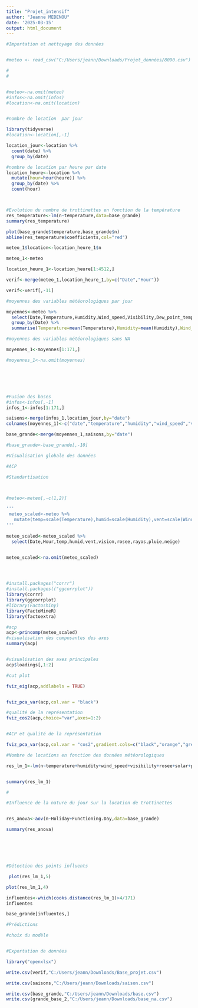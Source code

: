 ---
title: "Projet_intensif"
author: "Jeanne MEDENOU"
date: '2025-03-15'
output: html_document
---

```{r}
#Importation et nettoyage des données


#meteo <- read_csv("C:/Users/jeann/Downloads/Projet_données/8090.csv")

#
#


#meteo<-na.omit(meteo)
#infos<-na.omit(infos)
#location<-na.omit(location)



```




```{r}
#nombre de location  par jour

library(tidyverse)
#location<-location[,-1]

location_jour<-location %>% 
  count(date) %>% 
  group_by(date)

```




```{r}
#nombre de location par heure par date
location_heure<-location %>% 
  mutate(hour=hour(heure)) %>% 
  group_by(date) %>% 
  count(hour)



```


```{r}

```







```{r}
#Evolution du nombre de trottinettes en fonction de la température
res_temperature<-lm(n~temperature,data=base_grande)
summary(res_temperature)

plot(base_grande$temperature,base_grande$n)
abline(res_temperature$coefficients,col="red")


```



```{r}
meteo_1$location<-location_heure_1$n

meteo_1<-meteo

location_heure_1<-location_heure[1:4512,]

verif<-merge(meteo_1,location_heure_1,by=c("Date","Hour"))

verif<-verif[,-11]

```





```{r}
#moyennes des variables météorologiques par jour

moyennes<-meteo %>% 
  select(Date,Temperature,Humidity,Wind_speed,Visibility,Dew_point_temperature,Solar_Radiation,Rainfall,Snowfall) %>% 
  group_by(Date) %>% 
  summarise(Temperature=mean(Temperature),Humidity=mean(Humidity),Wind_speed=mean(Wind_speed),visibility=mean(Visibility),rosee=mean(Dew_point_temperature),solar=mean(Solar_Radiation),Rainfall=mean(Rainfall),snowfall=mean(Snowfall))

#moyennes des variables météorologiques sans NA

moyennes_1<-moyennes[1:171,]

#moyennes_1<-na.omit(moyennes)







```




```{r}
#Fusion des bases
#infos<-infos[,-1]
infos_1<-infos[1:171,]

saisons<-merge(infos_1,location_jour,by="date")
colnames(moyennes_1)<-c("date","temperature","humidity","wind_speed","visibility","rosee","solar","pluie","neige")

base_grande<-merge(moyennes_1,saisons,by="date")

#base_grande<-base_grande[,-10]
```


```{r}

#Visualisation globale des données

#ACP

#Standartisation



#meteo<-meteo[,-c(1,2)]

'''
 meteo_scaled<-meteo %>% 
   mutate(temp=scale(Temperature),humid=scale(Humidity),vent=scale(Wind_speed),vision=scale(Visibility),rosee=scale(Dew_point_temperature),rayos=scale(Solar_Radiation),pluie=scale(Rainfall),neige=scale(Snowfall))
'''
 
meteo_scaled<-meteo_scaled %>% 
  select(Date,Hour,temp,humid,vent,vision,rosee,rayos,pluie,neige)


meteo_scaled<-na.omit(meteo_scaled)




#install.packages("corrr")
#install.packages(("ggcorrplot"))
library(corrr)
library(ggcorrplot)
#library(Factoshiny)
library(FactoMineR)
library(factoextra)

#acp
acp<-princomp(meteo_scaled)
#visualisation des composantes des axes 
summary(acp)


#visualisation des axes principales
acp$loadings[,1:2]

#cut plot

fviz_eig(acp,addlabels = TRUE)


fviz_pca_var(acp,col.var = "black")

#qualité de la représentation
fviz_cos2(acp,choice="var",axes=1:2)


#ACP et qualité de la représentation

fviz_pca_var(acp,col.var = "cos2",gradient.cols=c("black","orange","green"),repel = TRUE)
```





```{r}
#Nombre de locations en fonction des données météorologiques

res_lm_1<-lm(n~temperature+humidity+wind_speed+visibility+rosee+solar+pluie+neige,data=base_grande)


summary(res_lm_1)
```



```{r}
#

#Influence de la nature du jour sur la location de trottinettes


res_anova<-aov(n~Holiday+Functioning.Day,data=base_grande)

summary(res_anova)







```


```{r}
#Détection des points influents

 plot(res_lm_1,5)

plot(res_lm_1,4)

influentes<-which(cooks.distance(res_lm_1)>4/171)
influentes

base_grande[influentes,]

```


```{r}
#Prédictions

#choix du modèle



```








```{r}
#Exportation de données

library("openxlsx")

write.csv(verif,"C:/Users/jeann/Downloads/Base_projet.csv")

write.csv(saisons,"C:/Users/jeann/Downloads/saison.csv")

write.csv(base_grande,"C:/Users/jeann/Downloads/base.csv")
write.csv(grande_base_2,"C:/Users/jeann/Downloads/base_na.csv")

```



